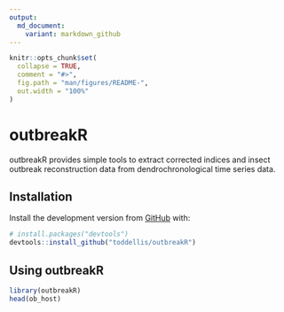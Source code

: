 ```yaml
---
output: 
  md_document:
    variant: markdown_github
---
```


<!-- README.md is generated from README.Rmd. Please edit that file -->

```r
knitr::opts_chunk$set(
  collapse = TRUE,
  comment = "#>",
  fig.path = "man/figures/README-",
  out.width = "100%"
)
```

# outbreakR

<!-- badges: start -->
<!-- badges: end -->

outbreakR provides simple tools to extract corrected indices and insect outbreak reconstruction data from dendrochronological time series data.

## Installation
Install the development version from [GitHub](https://github.com/) with:

``` r
# install.packages("devtools")
devtools::install_github("toddellis/outbreakR")
```
## Using outbreakR

```r
library(outbreakR)
head(ob_host)
```
